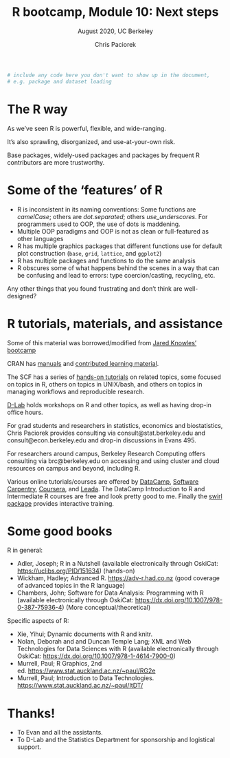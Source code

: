 % R bootcamp, Module 10: Next steps
% August 2020, UC Berkeley
% Chris Paciorek

```r
# include any code here you don't want to show up in the document,
# e.g. package and dataset loading
```

# The R way


As we've seen R is powerful, flexible, and wide-ranging. 

It's also sprawling, disorganized, and use-at-your-own risk. 

Base packages, widely-used packages and packages by frequent R contributors are more trustworthy. 

# Some of the 'features' of R

* R is inconsistent in its naming conventions: Some functions are *camelCase*; others are *dot.separated*; others *use_underscores*. For programmers used to OOP, the use of dots is maddening.
* Multiple OOP paradigms and OOP is not as clean or full-featured as other languages
* R has multiple graphics packages that different functions use for default plot construction (`base`, `grid`, `lattice`, and `ggplot2`)
* R has multiple packages and functions to do the same analysis
* R obscures some of what happens behind the scenes in a way that can be confusing and lead to errors: type coercion/casting, recycling, etc.

Any other things that you found frustrating and don't think are well-designed?


# R tutorials, materials, and assistance

Some of this material was borrowed/modified from [Jared Knowles' bootcamp](https://jaredknowles.com/r-bootcamp/)

CRAN has [manuals](https://cran.r-project.org/manuals.html) and [contributed learning material](https://cran.r-project.org/other-docs.html).

The SCF has a series of [hands-on tutorials](https://statistics.berkeley.edu/computing/training/tutorials) on related topics, some focused on topics in R, others on topics in UNIX/bash, and others on topics in managing workflows and reproducible research.

[D-Lab](https://dlab.berkeley.edu) holds workshops on R and other topics, as well as having drop-in office hours. 

For grad students and researchers in statistics, economics and biostatistics, Chris Paciorek provides consulting via consult@stat.berkeley.edu and consult@econ.berkeley.edu and drop-in discussions in Evans 495.

For researchers around campus, Berkeley Research Computing offers consulting via brc@berkeley.edu on accessing and using cluster and cloud resources on campus and beyond, including R.

Various online tutorials/courses are offered by [DataCamp](https://www.datacamp.com/), [Software Carpentry](https://swcarpentry.github.io/r-novice-inflammation/), [Coursera](https://www.coursera.org/course/rprog), and [Leada](https://www.teamleada.com/courses).  The DataCamp Introduction to R and Intermediate R courses are free and look pretty good to me. Finally the [swirl package](https://swirlstats.com/students.html) provides interactive training.

# Some good books
 
R in general:

* Adler, Joseph; R in a Nutshell (available electronically through OskiCat: [https://uclibs.org/PID/151634](https://uclibs.org/PID/151634)) (hands-on)
* Wickham, Hadley; Advanced R. [https://adv-r.had.co.nz](https://adv-r.had.co.nz) (good coverage of advanced topics in the R language)
* Chambers, John; Software for Data Analysis: Programming with R (available electronically through OskiCat: [https://dx.doi.org/10.1007/978-0-387-75936-4](https://dx.doi.org/10.1007/978-0-387-75936-4)) (More conceptual/theoretical)

Specific aspects of R:

* Xie, Yihui; Dynamic documents with R and knitr.
* Nolan, Deborah and and Duncan Temple Lang; XML and Web Technologies for Data Sciences with R (available electronically through OskiCat: [https://dx.doi.org/10.1007/978-1-4614-7900-0](https://dx.doi.org/10.1007/978-1-4614-7900-0))
* Murrell, Paul; R Graphics, 2nd ed. [https://www.stat.auckland.ac.nz/\~paul/RG2e](https://www.stat.auckland.ac.nz/\~paul/RG2e/)
* Murrell, Paul; Introduction to Data Technologies. [https://www.stat.auckland.ac.nz/\~paul/ItDT/](https://www.stat.auckland.ac.nz/\~paul/ItDT/)

# Thanks!  

* To Evan and all the assistants.
* To D-Lab and the Statistics Department for sponsorship and logistical support.
